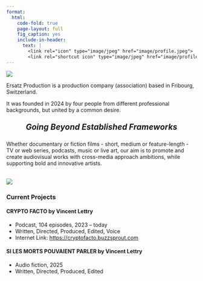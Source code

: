 ```yaml
---
format: 
  html:
    code-fold: true
    page-layout: full
    fig_caption: yes
    include-in-header:
      text: |
        <link rel="icon" type="image/jpeg" href="image/profile.jpeg">
        <link rel="shortcut icon" type="image/jpeg" href="image/profile.jpeg">
---
```


::: {.hero-section style="margin-bottom: 2rem"}
![](image/index-image.jpeg)

::: {.hero-content style="text-align: left"}
Ersatz Production is a production company (association) based in Fribourg, Switzerland.

It was founded in 2024 by four people from different professional backgrounds, but united by a common desire.

<div style="text-align: center; font-size: 1.5em; font-style: italic; margin: 1.5rem 0;">
**Going Beyond Established Frameworks**
</div>

Whether documentary or fiction films - short, medium or feature-length - TV or web series, podcasts, music or live art, our aim is to promote and create audiovisual works with cross-media approach ambitions, while supporting bold and innovative artists.

:::
:::

::: {.hero-section}
![](image/projects-line.jpeg)

::: {.hero-content style="text-align: left"}
### Current Projects
#### **CRYPTO FACTO by Vincent Lettry**

::: {.project-details}
- Podcast, 104 episodes, 2023 – today
- Written, Directed, Produced, Edited, Voice
- Internet Link: <https://cryptofacto.buzzsprout.com>
:::

#### **SI LES MORTS POUVAIENT PARLER by Vincent Lettry**

::: {.project-details}
- Audio fiction, 2025
- Written, Directed, Produced, Edited
:::

:::
:::

<!-- verification -->

<a rel="me" style="display:none" href="https://github.com/ersatz-production">Hidden link used to verify my account on GitHub</a>
